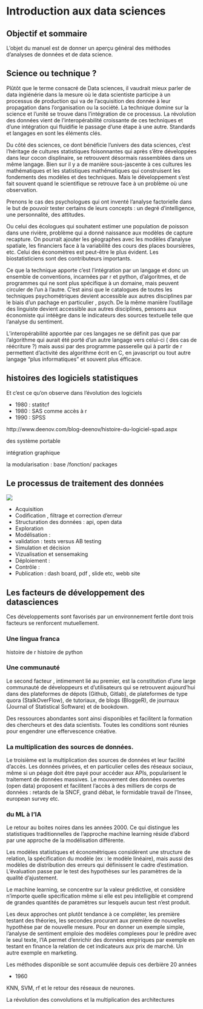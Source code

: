 # Introduction aux data sciences {#intro}

## Objectif et sommaire

L'objet du manuel est de donner un aperçu général des méthodes d'analyses de données et de data science.

## Science ou technique ?

Plûtôt que le terme consacré de Data sciences, il vaudrait mieux parler de data ingiénérie dans la mesure où le data scientiste participe à un processus de production qui va de l'acquisition des donnée à leur propagation dans l'organisation ou la société. La technique domine sur la science et l'unité se trouve dans l'intégration de ce processus. La révolution des données vient de l'interopérabilité croissante de ces techniques et d'une intégration qui fluidifie le passage d'une étape à une autre. Standards et langages en sont les éléments clés. 

Du côté des sciences, ce dont bénéficie l'univers des data sciences, c'est l'héritage de cultures statistiques foisonnantes qui après s'être développées dans leur cocon displinaire, se retrouvent désormais rassemblées dans un même langage. Bien sur il y a de manière sous-jascente à ces cultures les mathématiques et les statistiques mathématiques qui construisent les fondements des modèles et des techniques. Mais le développement s'est fait souvent quand le scientifique se retrouve face à un problème où une observation. 

Prenons le cas des psychologues qui ont inventé l'analyse factorielle dans le but de pouvoir tester certains de leurs concepts : un degré d'intelligence, une personnalité, des attitudes. 

Ou celui des écologues qui souhatent estimer une population de poisson dans une rivière, problème qui a donné naissance aux modèles de capture recapture. On pourrait ajouter les géographes avec les modèles d'analyse spatiale, les financiers face à la variabilité des cours des places boursières, etc. Celui des économètres est peut-être le plus évident. Les biostatisticiens sont des contributeurs importants.  

Ce que la technique apporte c'est l'intégration par un langage et donc un ensemble de conventions, incarnées par r et python,  d'algoritmes, et de programmes qui ne sont plus spécifique à un domaine, mais peuvent circuler de l'un à l'autre. C'est ainsi que le catalogues de toutes les techniques psychométriques devient accessible aux autres disciplines par le biais d'un pachage en particulier , psych. De la même manière l'outillage des linguiste devient accessible aux autres disciplines, pensons aux économiste qui intéègre dans le indicateurs des sources textuelle telle que l'analyse du sentiment.

L'interopérabilité apportée par ces langages ne se définit pas que par l'algorithme qui aurait été porté d'un autre langage vers celui-ci ( des cas de réécriture ?) mais aussi par des programme passerelle qui à partir de r permettent d'activité des algorithme écrit en C, en javascript ou tout autre langage "plus informatiques" et souvent plus éfficace. 

## histoires des logiciels statistiques

Et c'est ce qu'on observe dans l'évolution des logiciels

 * 1980 : statitcf
 * 1980 : SAS comme accès à r
 * 1990 : SPSS

http://www.deenov.com/blog-deenov/histoire-du-logiciel-spad.aspx

des système portable

intégration graphique

la modularisation : base /fonction/ packages 


## Le processus de traitement des données



![](./Images/datascience2.png)




 * Acquisition 
 * Codification , filtrage et correction d'erreur
 * Structuration des données : api, open data
 * Exploration
 * Modélisation :
 * validation : tests versus AB testing
 * Simulation et décision
 * Vizualisation et sensemaking
 * Déploiement : 
 * Contrôle :
 * Publication : dash board, pdf , slide etc, webb site


## Les facteurs de développement des datasciences

Ces développements sont favorisés par un environnement fertile dont trois facteurs se renforcent mutuellement.

### Une lingua franca

histoire de r
histoire de python


### Une communauté

Le second facteur , intimement lié au premier, est la constitution d’une large communauté de développeurs et d’utilisateurs qui se retrouvent aujourd’hui dans des plateformes de dépots (Github, Gitlab), de plateformes de type quora (StalkOverFlow), de tutoriaux, de blogs (BloggeR), de journaux (Journal of Statistical Software) et de bookdown.

Des ressources abondantes sont ainsi disponibles et facilitent la formation des chercheurs et des data scientists. Toutes les conditions sont réunies pour  engendrer une effervescence créative. 

### La multiplication des sources de données.

Le troisième est la multiplication des sources de données et leur facilité d’accès. Les données privées, et en particulier celles des réseaux sociaux,  même si un péage doit être payé pour accéder aux APIs, popularisent le traitement de données massives. Le mouvement des données ouvertes (open data) proposent et facilitent l’accès à des milliers de corps de données : retards de la SNCF, grand débat, le formidable travail de l’Insee, european survey etc.
 
 
### du ML à l'IA

Le retour au boites noires dans les années 2000. Ce qui distingue les statistiques traditionnelles de l'approche machine learning réside d'abord par une approche de la modélisation différente. 

Les modèles statistiques et économétriques considèrent une structure de relation, la spécification du modèle (ex : le modèle linéaire), mais aussi des modèles de distribution des erreurs qui définissent le cadre d'estimation. L'évaluation passe par le test des hypothèses sur les paramètres de la qualité d'ajustement. 

Le machine learning, se concentre sur la valeur prédictive, et considère n'importe quelle spécification même si elle est peu intelligible et comprend de grandes quantités de paramètres sur lesquels aucun test n'est produit. 

Les deux approches ont plutôt tendance à ce compléter, les première testant des théories, les secondes procurant aux première de nouvelles hypothèse par de nouvelle mesure. Pour en donner un exemple simple, l'analyse de sentiment emploie des modèles complexes pour le prédire avec le seul texte, l'IA permet d'enrichir des données empiriques par exemple en testant en finance la relation de cet indicateurs aux prix de marché. Un autre exemple en marketing. 

Les méthodes disponible se sont accumulée depuis ces derbière 20 années

* 1960 

KNN, SVM, rf et le retour des réseaux de neurones. 

La révolution des convolutions et la multiplication des architectures

